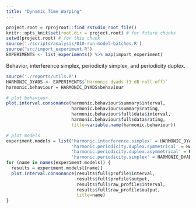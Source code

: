 ```yaml
---
title: "Dynamic Time Warping"
---
```


```r
project.root = rprojroot::find_rstudio_root_file()
knitr::opts_knit$set(root.dir = project.root) # for future chunks
setwd(project.root) # for this chunk
source('./scripts/analysis/010-run-model-batches.R')
source("src/import_experiment.R")
EXPERIMENTS <- list_experiments() %>% map(import_experiment)
```

Behavior, interference simplex, periodicity simplex, and periodicity duplex.

```r
source('./reports/utils.R')
HARMONIC_DYADS <- EXPERIMENTS$`Harmonic dyads (3 dB roll-off)`
harmonic.behaviour = HARMONIC_DYADS$behaviour

# plot behaviour
plot.interval.consonance(harmonic.behaviour$summary$interval,
                         harmonic.behaviour$summary$rating,
                         harmonic.behaviour$full$data$interval,
                         harmonic.behaviour$full$data$rating,
                         title=variable.name(harmonic.behaviour))

# plot models
experiment.models = list('harmonic.interference.simplex' = HARMONIC_DYADS$models$`Hutchinson & Knopoff (1978)`,
                         'harmonic.periodicity.duplex.symmetrical' = HARMONIC_DYADS$models$`mami.codi.m.1.t.1.h.1.l.-1.r.73.5759`,
                         'harmonic.periodicity.duplex.asymmetrical' = HARMONIC_DYADS$models$`mami.codi.m.1.t.1.h.2.l.-1.r.73.5759`,
                         'harmonic.periodicity.simplex' = HARMONIC_DYADS$models$`mami.codi.m.1.t.1.h.0.l.0.r.73.5759`)
for (name in names(experiment.models)) {
  results = experiment.models[[name]]
  plot.interval.consonance(results$full$profile$interval,
                           results$full$profile$output,
                           results$full$raw_profile$interval,
                           results$full$raw_profile$output,
                           title=name)
}
```

